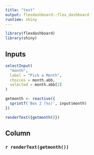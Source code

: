 ```yaml
---
title: "test"
output: flexdashboard::flex_dashboard
runtime: shiny
---
```


```r
library(flexdashboard)
library(shiny)
```

Inputs {.sidebar}
-------------------------------------

```r
selectInput(
  "month", 
  label = "Pick a Month",
  choices = month.abb, 
  selected = month.abb[2]
)

getmonth <- reactive({
  sprintf('Box 2 (%s)', input$month)
})

renderText({getmonth()})
```  

Column  
-------------------------------------

### `r renderText(getmonth())`
